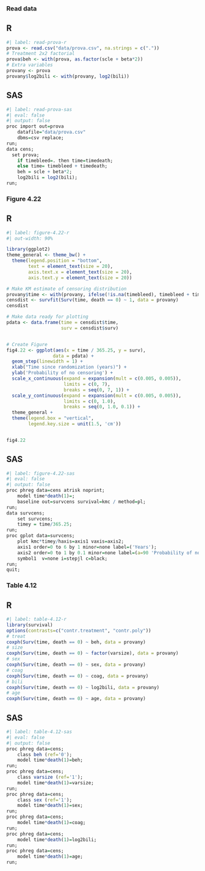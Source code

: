 ### Read data 

::: {.panel-tabset}
## R
```r
#| label: read-prova-r
prova <- read.csv("data/prova.csv", na.strings = c("."))
# Treatment 2x2 factorial
prova$beh <- with(prova, as.factor(scle + beta*2))
# Extra variables
provany <- prova
provany$log2bili <- with(provany, log2(bili))
```

## SAS
```r
#| label: read-prova-sas
#| eval: false 
#| output: false
proc import out=prova
	datafile="data/prova.csv"
	dbms=csv replace;
run;
data cens;
  set prova;
	if timebleed=. then time=timedeath;
	else time= timebleed + timedeath;
	beh = scle + beta*2; 
	log2bili = log2(bili);
run;
```

:::


### Figure 4.22

::: {.panel-tabset}
## R
```r
#| label: figure-4.22-r
#| out-width: 90%

library(ggplot2)
theme_general <- theme_bw() +
  theme(legend.position = "bottom",
        text = element_text(size = 20),
        axis.text.x = element_text(size = 20),
        axis.text.y = element_text(size = 20))

# Make KM estimate of censoring distribution
provany$time <- with(provany, ifelse(!is.na(timebleed), timebleed + timedeath, timedeath))
censdist <- survfit(Surv(time, death == 0) ~ 1, data = provany)
censdist

# Make data ready for plotting
pdata <- data.frame(time = censdist$time,
                    surv = censdist$surv)


# Create Figure
fig4.22 <- ggplot(aes(x = time / 365.25, y = surv),
                 data = pdata) +
  geom_step(linewidth = 1) +
  xlab("Time since randomization (years)") +
  ylab('Probability of no censoring') +
  scale_x_continuous(expand = expansion(mult = c(0.005, 0.005)),
                     limits = c(0, 7),
                     breaks = seq(0, 7, 1)) +
  scale_y_continuous(expand = expansion(mult = c(0.005, 0.005)),
                     limits = c(0, 1.0),
                     breaks = seq(0, 1.0, 0.1)) +
  theme_general +
  theme(legend.box = "vertical",
        legend.key.size = unit(1.5, 'cm'))


fig4.22
```


## SAS

```r
#| label: figure-4.22-sas
#| eval: false 
#| output: false
proc phreg data=cens atrisk noprint;
	model time*death(1)=;
	baseline out=survcens survival=kmc / method=pl;
run;
data survcens; 
	set survcens; 
	timey = time/365.25; 
run;
proc gplot data=survcens;
	plot kmc*timey/haxis=axis1 vaxis=axis2;
	axis1 order=0 to 6 by 1 minor=none label=('Years');
	axis2 order=0 to 1 by 0.1 minor=none label=(a=90 'Probability of no censoring');
	symbol1  v=none i=stepjl c=black;
run;
quit;
```

:::



### Table 4.12

::: {.panel-tabset}
## R
```r
#| label: table-4.12-r
library(survival)
options(contrasts=c("contr.treatment", "contr.poly"))
# treat
coxph(Surv(time, death == 0) ~ beh, data = provany)
# size 
coxph(Surv(time, death == 0) ~ factor(varsize), data = provany)
# sex
coxph(Surv(time, death == 0) ~ sex, data = provany)
# coag
coxph(Surv(time, death == 0) ~ coag, data = provany)
# bili
coxph(Surv(time, death == 0) ~ log2bili, data = provany)
# age
coxph(Surv(time, death == 0) ~ age, data = provany)
```

## SAS

```r
#| label: table-4.12-sas
#| eval: false 
#| output: false
proc phreg data=cens;
	class beh (ref='0');
	model time*death(1)=beh;
run;
proc phreg data=cens;
	class varsize (ref='1');
	model time*death(1)=varsize;
run;
proc phreg data=cens;
	class sex (ref='1');
	model time*death(1)=sex;
run;
proc phreg data=cens;
	model time*death(1)=coag;
run;
proc phreg data=cens;
	model time*death(1)=log2bili;
run;
proc phreg data=cens;
	model time*death(1)=age;
run;
```
:::
